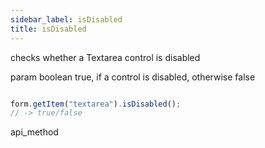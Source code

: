 ```yaml
---
sidebar_label: isDisabled
title: isDisabled
---
```



          


<Short>
 checks whether a Textarea control is disabled


</Short>



param   boolean     true, if a control is disabled, otherwise false


~~~js

form.getItem("textarea").isDisabled(); 
// -> true/false

~~~
 api_method

<Descr>





</Descr>

